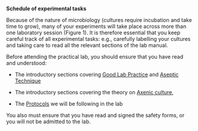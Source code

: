 **Schedule of experimental tasks**

Because of the nature of microbiology (cultures require incubation and take time to grow), many of your experiments will take place across more than one laboratory session (Figure 1). It is therefore essential that you keep careful track of all experimental tasks: e.g., carefully labelling your cultures and taking care to read all the relevant sections of the lab manual. 


::: {.todo title="To prepare for Lab 1"}

Before attending the practical lab, you should ensure that you have read and understood:

* The introductory sections covering [Good Lab Practice](./0goodlab.qmd) and [Aseptic Technique](./0aseptic.qmd)

* The introductory sections covering the theory on [Axenic culture](./1intro1.qmd), 

* The [Protocols](./1protocols.qmd) we will be following in the lab

You also must ensure that you have read and signed the safety forms, or you will not be admitted to the lab.

:::
